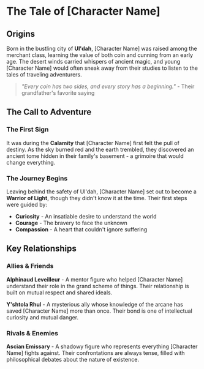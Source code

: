# The Tale of [Character Name]

## Origins

Born in the bustling city of **Ul'dah**, [Character Name] was raised among the merchant class, learning the value of both coin and cunning from an early age. The desert winds carried whispers of ancient magic, and young [Character Name] would often sneak away from their studies to listen to the tales of traveling adventurers.

> *"Every coin has two sides, and every story has a beginning."* - Their grandfather's favorite saying

## The Call to Adventure

### The First Sign
It was during the **Calamity** that [Character Name] first felt the pull of destiny. As the sky burned red and the earth trembled, they discovered an ancient tome hidden in their family's basement - a grimoire that would change everything.

### The Journey Begins
Leaving behind the safety of Ul'dah, [Character Name] set out to become a **Warrior of Light**, though they didn't know it at the time. Their first steps were guided by:

- **Curiosity** - An insatiable desire to understand the world
- **Courage** - The bravery to face the unknown
- **Compassion** - A heart that couldn't ignore suffering

## Key Relationships

### Allies & Friends
**Alphinaud Leveilleur** - A mentor figure who helped [Character Name] understand their role in the grand scheme of things. Their relationship is built on mutual respect and shared ideals.

**Y'shtola Rhul** - A mysterious ally whose knowledge of the arcane has saved [Character Name] more than once. Their bond is one of intellectual curiosity and mutual danger.

### Rivals & Enemies
**Ascian Emissary** - A shadowy figure who represents everything [Character Name] fights against. Their confrontations are always tense, filled with philosophical debates about the nature of existence.
